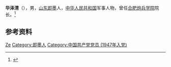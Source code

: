 '''华泽清'''（{{bd|1931年|3月|2020年|8月16日|catIdx=Hua}}），男，[[山东|山东]][[即墨|即墨]]人，[[中华人民共和国|中华人民共和国]]军事人物，曾任[[合肥炮兵学院|合肥炮兵学院]]院长。<ref>{{Cite news|title=华泽清同志逝世|url=http://www.81.cn/jfjbmap/content/2020-12/05/node_2.htm|date=2020-12-05|work=解放军报|accessdate=2021-02-14|archive-date=2020-12-05|archive-url=https://web.archive.org/web/20201205181000/http://www.81.cn/jfjbmap/content/2020-12/05/node_2.htm|dead-url=no}}</ref>

== 参考资料 ==
{{reflist}}

{{Authority control}}
{{DEFAULTSORT:Hua华}}
[[Category:华姓|Ze]]
[[Category:即墨人|Category:即墨人]]
[[Category:中国共产党党员_(1947年入党)|Category:中国共产党党员 (1947年入党)]]

{{中国人物小作品}}